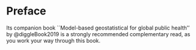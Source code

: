 # Preface {.unnumbered}

Its companion book ``Model-based geostatistical for global public health'' by @diggleBook2019 is a strongly recommended complementary read, as you work your way through this book.
